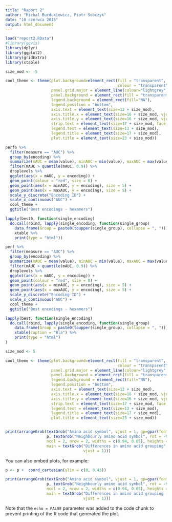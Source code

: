 ```yaml
---
title: "Raport 2"
author: "Michal Burdukiewicz, Piotr Sobczyk"
date: "10 czerwca 2015"
output: html_document
---
```


```r
load("report2.RData")
#library(ggvis)
library(dplyr)
library(ggplot2)
library(gridExtra)
library(xtable)

size_mod <- -5

cool_theme <- theme(plot.background=element_rect(fill = "transparent",
                                                 colour = "transparent"),
                    panel.grid.major = element_line(colour="lightgrey", linetype = "dashed"),
                    panel.background = element_rect(fill = "transparent",colour = "black"),
                    legend.background = element_rect(fill="NA"),
                    legend.position = "bottom",
                    axis.text = element_text(size=12 + size_mod),
                    axis.title.x = element_text(size=16 + size_mod, vjust = -1), 
                    axis.title.y = element_text(size=16 + size_mod, vjust = 1),
                    strip.text = element_text(size=17 + size_mod, face = "bold"),
                    legend.text = element_text(size=13 + size_mod), 
                    legend.title = element_text(size=17 + size_mod),
                    plot.title = element_text(size=23 + size_mod))

```


```r
perf6 %>%
  filter(measure == "AUC") %>%
  group_by(encoding) %>%
  summarize(mAUC = mean(value), minAUC = min(value), maxAUC = max(value)) %>%
  filter(mAUC > quantile(mAUC, 0.9)) %>%
  droplevels %>%
  ggplot(aes(x = mAUC, y = encoding)) +
  geom_point(colour = "red", size = 8) +
  geom_point(aes(x = minAUC, y = encoding), size = 5) + 
  geom_point(aes(x = maxAUC, y = encoding), size = 5) +
  scale_y_discrete("Encoding ID") +
  scale_x_continuous("AUC") + 
  cool_theme +
  ggtitle("Best encodings - hexamers")
```


```r
lapply(best6, function(single_encoding)
  do.call(rbind, lapply(single_encoding, function(single_group)
    data.frame(Group = paste0(toupper(single_group), collapse = ", ")))) %>%
    xtable %>%
    print(type = "html"))

```


```r

perf %>%
  filter(measure == "AUC") %>%
  group_by(encoding) %>%
  summarize(mAUC = mean(value), minAUC = min(value), maxAUC = max(value)) %>%
  filter(mAUC > quantile(mAUC, 0.9)) %>%
  droplevels %>%
  ggplot(aes(x = mAUC, y = encoding)) +
  geom_point(colour = "red", size = 8) +
  geom_point(aes(x = minAUC, y = encoding), size = 5) + 
  geom_point(aes(x = maxAUC, y = encoding), size = 5) +
  scale_y_discrete("Encoding ID") +
  scale_x_continuous("AUC") + 
  cool_theme +
  ggtitle("Best encodings - hexamers")

```


```r
lapply(best, function(single_encoding) 
  do.call(rbind, lapply(single_encoding, function(single_group)
    data.frame(Group = paste0(toupper(single_group), collapse = ", ")))) %>%
    xtable(caption = "Bla") %>%
    print(type = "html")
)

```

```r
size_mod <- 5

cool_theme <- theme(plot.background=element_rect(fill = "transparent",
                                                 colour = "transparent"),
                    panel.grid.major = element_line(colour="lightgrey", linetype = "dashed"),
                    panel.background = element_rect(fill = "transparent",colour = "black"),
                    legend.background = element_rect(fill="NA"),
                    legend.position = "bottom",
                    axis.text = element_text(size=12 + size_mod),
                    axis.title.x = element_text(size=16 + size_mod, vjust = -1), 
                    axis.title.y = element_text(size=16 + size_mod, vjust = 1),
                    strip.text = element_text(size=17 + size_mod, face = "bold"),
                    legend.text = element_text(size=13 + size_mod), 
                    legend.title = element_text(size=17 + size_mod),
                    plot.title = element_text(size=23 + size_mod))


print(arrangeGrob(textGrob("Amino acid symbol", vjust = 1, gp=gpar(fontsize=28)), textGrob("", rot = -90, vjust = 1),
                  p, textGrob("Neighbourly amino acid symbol", rot = -90, vjust = 1.5, gp=gpar(fontsize=28)), 
                  ncol = 2, nrow = 2, widths = c(0.94, 0.05), heights = c(0.05, 0.92),
                  main = textGrob("Differences in amino acid grouping", gp=gpar(fontsize=28), 
                                  vjust = 1)))
```

You can also embed plots, for example:

```r

p <- p +  coord_cartesian(ylim = c(0, 0.45))

print(arrangeGrob(textGrob("Amino acid symbol", vjust = 1, gp=gpar(fontsize=28)), textGrob("", rot = -90, vjust = 1),
                  p, textGrob("Neighbourly amino acid symbol", rot = -90, vjust = 1.5, gp=gpar(fontsize=28)), 
                  ncol = 2, nrow = 2, widths = c(0.94, 0.05), heights = c(0.05, 0.92),
                  main = textGrob("Differences in amino acid grouping (0.45 cut)", gp=gpar(fontsize=28), 
                                  vjust = 1)))
```

Note that the `echo = FALSE` parameter was added to the code chunk to prevent printing of the R code that generated the plot.
